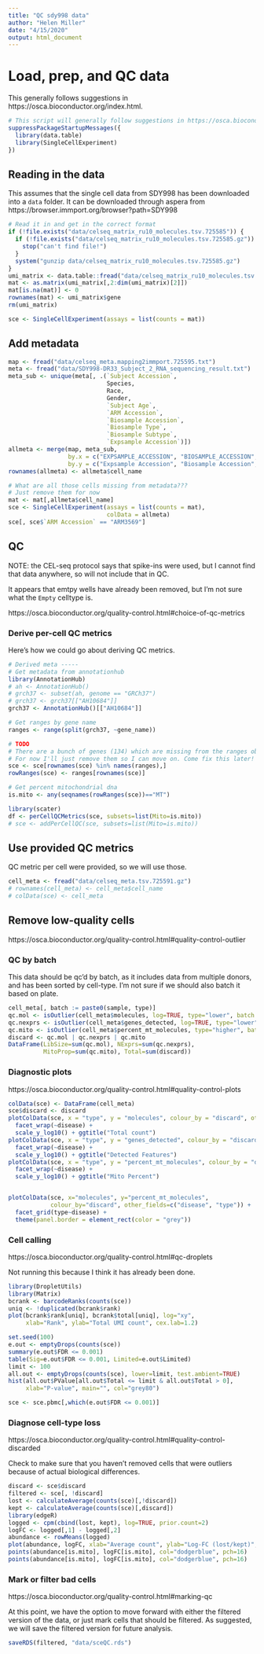 ```yaml
---
title: "QC sdy998 data"
author: "Helen Miller"
date: "4/15/2020"
output: html_document
---
```


# Load, prep, and QC data
This generally follows suggestions in https://osca.bioconductor.org/index.html. 

```r
# This script will generally follow suggestions in https://osca.bioconductor.org/index.html.
suppressPackageStartupMessages({
  library(data.table)
  library(SingleCellExperiment)
})
```

## Reading in the data

This assumes that the single cell data from SDY998 has been downloaded into a `data` folder. 
It can be downloaded through aspera from https://browser.immport.org/browser?path=SDY998

```r
# Read it in and get in the correct format
if (!file.exists("data/celseq_matrix_ru10_molecules.tsv.725585")) {
  if (!file.exists("data/celseq_matrix_ru10_molecules.tsv.725585.gz")) {
    stop("can't find file!")
  }
  system("gunzip data/celseq_matrix_ru10_molecules.tsv.725585.gz")
}
umi_matrix <- data.table::fread("data/celseq_matrix_ru10_molecules.tsv.725585")
mat <- as.matrix(umi_matrix[,2:dim(umi_matrix)[2]])
mat[is.na(mat)] <- 0
rownames(mat) <- umi_matrix$gene
rm(umi_matrix)

sce <- SingleCellExperiment(assays = list(counts = mat))

```

## Add metadata

```r
map <- fread("data/celseq_meta.mapping2immport.725595.txt")
meta <- fread("data/SDY998-DR33_Subject_2_RNA_sequencing_result.txt")
meta_sub <- unique(meta[, .(`Subject Accession`, 
                            Species, 
                            Race, 
                            Gender, 
                            `Subject Age`, 
                            `ARM Accession`, 
                            `Biosample Accession`,
                            `Biosample Type`,
                            `Biosample Subtype`,
                            `Expsample Accession`)])
allmeta <- merge(map, meta_sub,
                 by.x = c("EXPSAMPLE_ACCESSION", "BIOSAMPLE_ACCESSION", "SUBJECT_ACCESSION"),
                 by.y = c("Expsample Accession", "Biosample Accession", "Subject Accession"))
rownames(allmeta) <- allmeta$cell_name

# What are all those cells missing from metadata???
# Just remove them for now
mat <- mat[,allmeta$cell_name]
sce <- SingleCellExperiment(assays = list(counts = mat),
                            colData = allmeta)
sce[, sce$`ARM Accession` == "ARM3569"]
```


## QC

NOTE: the CEL-seq protocol says that spike-ins were used, but I cannot find that data anywhere, so will not include that in QC. 

It appears that emtpy wells have already been removed, but I'm not sure what the `Empty` celltype is. 

https://osca.bioconductor.org/quality-control.html#choice-of-qc-metrics

### Derive per-cell QC metrics

Here's how we could go about deriving QC metrics. 

```r

# Derived meta -----
# Get metadata from annotationhub
library(AnnotationHub)
# ah <- AnnotationHub()
# grch37 <- subset(ah, genome == "GRCh37")
# grch37 <- grch37[["AH10684"]]
grch37 <- AnnotationHub()[["AH10684"]]

# Get ranges by gene name
ranges <- range(split(grch37, ~gene_name))

# TODO 
# There are a bunch of genes (134) which are missing from the ranges object... 
# For now I'll just remove them so I can move on. Come fix this later!
sce <- sce[rownames(sce) %in% names(ranges),]
rowRanges(sce) <- ranges[rownames(sce)]

# Get percent mitochondrial dna
is.mito <- any(seqnames(rowRanges(sce))=="MT")

library(scater)
df <- perCellQCMetrics(sce, subsets=list(Mito=is.mito))
# sce <- addPerCellQC(sce, subsets=list(Mito=is.mito))

```

## Use provided QC metrics

QC metric per cell were provided, so we will use those. 

```r
cell_meta <- fread("data/celseq_meta.tsv.725591.gz")
# rownames(cell_meta) <- cell_meta$cell_name
# colData(sce) <- cell_meta

```

## Remove low-quality cells
https://osca.bioconductor.org/quality-control.html#quality-control-outlier


### QC by batch

This data should be qc'd by batch, as it includes data from multiple donors, and has been sorted by cell-type. I'm not sure if we should also batch it based on plate. 

```r
cell_meta[, batch := paste0(sample, type)]
qc.mol <- isOutlier(cell_meta$molecules, log=TRUE, type="lower", batch = cell_meta$batch)
qc.nexprs <- isOutlier(cell_meta$genes_detected, log=TRUE, type="lower", batch = cell_meta$batch)
qc.mito <- isOutlier(cell_meta$percent_mt_molecules, type="higher", batch = cell_meta$batch)
discard <- qc.mol | qc.nexprs | qc.mito
DataFrame(LibSize=sum(qc.mol), NExprs=sum(qc.nexprs),
          MitoProp=sum(qc.mito), Total=sum(discard))

```

### Diagnostic plots 
https://osca.bioconductor.org/quality-control.html#quality-control-plots

```r
colData(sce) <- DataFrame(cell_meta)
sce$discard <- discard
plotColData(sce, x = "type", y = "molecules", colour_by = "discard", other_fields = "disease") + 
  facet_wrap(~disease) + 
  scale_y_log10() + ggtitle("Total count")
plotColData(sce, x = "type", y = "genes_detected", colour_by = "discard", other_fields = "disease") + 
  facet_wrap(~disease) + 
  scale_y_log10() + ggtitle("Detected Features")
plotColData(sce, x = "type", y = "percent_mt_molecules", colour_by = "discard", other_fields = "disease") + 
  facet_wrap(~disease) + 
  scale_y_log10() + ggtitle("Mito Percent")


plotColData(sce, x="molecules", y="percent_mt_molecules", 
            colour_by="discard", other_fields=c("disease", "type")) +
  facet_grid(type~disease) +
  theme(panel.border = element_rect(color = "grey"))
```

### Cell calling 
https://osca.bioconductor.org/quality-control.html#qc-droplets

Not running this because I think it has already been done. 

```r
library(DropletUtils)  
library(Matrix)
bcrank <- barcodeRanks(counts(sce))
uniq <- !duplicated(bcrank$rank)
plot(bcrank$rank[uniq], bcrank$total[uniq], log="xy",
     xlab="Rank", ylab="Total UMI count", cex.lab=1.2)

set.seed(100)
e.out <- emptyDrops(counts(sce))
summary(e.out$FDR <= 0.001)
table(Sig=e.out$FDR <= 0.001, Limited=e.out$Limited)
limit <- 100   
all.out <- emptyDrops(counts(sce), lower=limit, test.ambient=TRUE)
hist(all.out$PValue[all.out$Total <= limit & all.out$Total > 0],
     xlab="P-value", main="", col="grey80") 

sce <- sce.pbmc[,which(e.out$FDR <= 0.001)]
```


### Diagnose cell-type loss
https://osca.bioconductor.org/quality-control.html#quality-control-discarded

Check to make sure that you haven't removed cells that were outliers because of actual biological differences. 

```r
discard <- sce$discard
filtered <- sce[, !discard]
lost <- calculateAverage(counts(sce)[,!discard])
kept <- calculateAverage(counts(sce)[,discard])
library(edgeR)
logged <- cpm(cbind(lost, kept), log=TRUE, prior.count=2)
logFC <- logged[,1] - logged[,2]
abundance <- rowMeans(logged)
plot(abundance, logFC, xlab="Average count", ylab="Log-FC (lost/kept)", pch=16)
points(abundance[is.mito], logFC[is.mito], col="dodgerblue", pch=16)
points(abundance[is.mito], logFC[is.mito], col="dodgerblue", pch=16)
```

### Mark or filter bad cells
https://osca.bioconductor.org/quality-control.html#marking-qc

At this point, we have the option to move forward with either the filtered version of the data, or just mark cells that should be filtered. As suggested, we will save the filtered version for future analysis. 


```r
saveRDS(filtered, "data/sceQC.rds")
```




